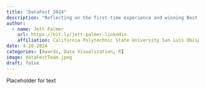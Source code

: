 ```yaml
---
title: "DataFest 2024"
description: "Reflecting on the first-time experience and winning Best Visualization."
author:
  - name: Jett Palmer
    url: https://bit.ly/jett-palmer-linkedin
    affiliation: California Polytechnic State University San Luis Obispo
date: 4-28-2024
categories: [Awards, Data Visualization, R]
image: dataFestTeam.jpeg
draft: false
---
```


Placeholder for text
